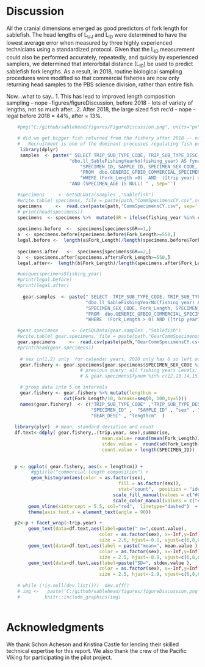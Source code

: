 # Discussion

All the cranial dimensions emerged as good predictors of fork length for sablefish.   The head lengths of L~UJ~ and L~ID~ were determined to have the lowest average error when measured by three highly experienced technicians using a standardized protocol.  Given that the L~ID~ measurement could also be performed accurately, repeatedly, and quickly by experienced samplers, we determined that interorbital distance (L~ID~) be used to predict sablefish fork lengths.   As a result, in 2018, routine biological sampling procedures were modified so that commercial fisheries are now only returning head samples to the PBS science division, rather than entire fish. 

Now...what to say..
1.  This has lead to improved length composition sampling --  nope -figures/figureDiscussion, before 2018 - lots of variety of lengths, not so much after...2.  After 2018, the large sized fish rec'd -- nope - legal before 2018 = 44%, after = 13%.



```r
   
    #png("C:/github/sablehead/figures/FigureDiscussion.png", units="px", width=1600, height=1800, res=150) # write png to file

    # did we get bigger fish returned from the fishery after 2018 -- nope because of all the baby sablefish that flooded the fishery
    #   Recruitment is one of the dominant processes regulating fish population productivity
     library(dplyr)
     samples  <- paste(" SELECT TRIP_SUB_TYPE_CODE, TRIP_SUB_TYPE_DESC, [trip year], fishing_year,   ",
                       "dbo.ll_SableFishingYearNo(fishing_year) AS fynum, ",
		                   "SPECIMEN_ID, SAMPLE_ID, SPECIMEN_SEX_CODE, Fork_Length, SPECIMEN_AGE  ",
		                   "FROM  dbo.GENERIC_GFBIO_COMMERCIAL_SPECIMENS_LWSMO  ",
		                   "WHERE (Fork_Length >0)  AND  ([trip year] > 2015)   ",
                       "AND (SPECIMEN_AGE IS NULL) " , sep='')  

    #specimens     <- GetSQLData(samples ,"Sablefish")
    #write.table( specimens, file = paste(path,"CommSpecimensCY.csv",sep=''),row.names=FALSE, na="",col.names=TRUE, sep=",")
    specimens     <-  read.csv(paste(path,"CommSpecimensCY.csv", sep=''), header=T) # read from csv
    # print(head(specimens))
    specimens  <- specimens %>%  mutate(GR = ifelse(fishing_year %in% c('FY 2016/2017','FY 2017/2018'), 1, 2))
    
    specimens.before  <-  specimens[specimens$GR==1,]
    a  <- specimens.before[specimens.before$Fork_Length>=550,]
    legal.before <-  length(a$Fork_Length)/length(specimens.before$Fork_Length)  # 44%
        
    specimens.after   <-  specimens[specimens$GR==2,]
    b  <- specimens.after[specimens.after$Fork_Length>=550,]
    legal.after<-  length(b$Fork_Length)/length(specimens.after$Fork_Length)   # 13%

    #unique(specimens$fishing_year)
    #print(legal.before)
    #print(legal.after)
    
      gear.samples  <- paste(" SELECT  TRIP_SUB_TYPE_CODE, TRIP_SUB_TYPE_DESC, [trip year], fishing_year, ",
                             "dbo.ll_SableFishingYearNo(fishing_year) AS fynum, SPECIMEN_ID, SAMPLE_ID, ",
                             "SPECIMEN_SEX_CODE, Fork_Length, SPECIMEN_AGE,  GEAR_DESC ",
                             "FROM  dbo.GENERIC_GFBIO_COMMERCIAL_SPECIMENS_LWSMO ",
                             "WHERE  (Fork_Length > 0) AND ([trip year] > 2015)" , sep='')  

    #gear.specimens     <- GetSQLData(gear.samples ,"Sablefish")
    #write.table( gear.specimens, file = paste(path,"GearCommSpecimensCY.csv",sep=''),row.names=FALSE, na="",col.names=TRUE, sep=",")
    gear.specimens     <-  read.csv(paste(path,"GearCommSpecimensCY.csv", sep=''), header=T) # read from csv
    #print(head(gear.specimens))
    
     # sex in(1,2) only  for calendar years, 2020 only has 6 so left out  
     gear.fishery <- gear.specimens[gear.specimens$SPECIMEN_SEX_CODE %in% c(1,2) & gear.specimens$trip.year != 2020,]
                           # previous query: all fishing years Levels: FY 2016/2017 FY 2017/2018 FY 2018/2019 FY 2019/2020
                           # & gear.specimens$fynum %in% c(12,13,14,15),]

     # group data into 5 cm intervals    
     gear.fishery <- gear.fishery %>% mutate(lengthcm = 
			         cut(Fork_Length/10, breaks=seq(0, 100,by=5)))  
     names(gear.fishery)  <- c("TRIP_SUB_TYPE_CODE" ,"TRIP_SUB_TYPE_DESC" ,"trip.year" ,  "fishing_year" , "fynum"  ,
                               "SPECIMEN_ID" ,  "SAMPLE_ID" , "sex" , "Fork_Length" ,  "SPECIMEN_AGE" ,
                               "GEAR_DESC" , "lengthcm"  )
   
   library(plyr)  # mean, standard deviation and count
   df.text<-ddply( gear.fishery,.(trip.year, sex),summarise,
                                   mean.value= round(mean(Fork_Length)/10,1) ,
                                   stdev.value =  round(sd(Fork_Length)/10,1)   , 
                                   count.value = length(SPECIMEN_ID))
 

   p <- ggplot( gear.fishery, aes(x = lengthcm)) +
         #ggtitle("commercial length composition") +
         geom_histogram(aes(color = as.factor(sex),
                 	                     fill = as.factor(sex)), 
                 	                     stat="count",  position = "identity",alpha = 0.3)     +
                                       scale_fill_manual(values = c("#00AFBB", "#E7B800")) +
                                       scale_color_manual(values = c("#00AFBB", "#E7B800")) +
        geom_vline(xintercept = 5.5, col="red",  linetype="dashed")  +
        theme(axis.text.x = element_text(angle = 90)) 

   p2<-p + facet_wrap(~trip.year) + 
        geom_text(data=df.text,aes(label=paste(" n=",count.value), 
                                  color = as.factor(sex), x=-Inf,y=Inf), 
                                  size = 2.5, hjust=-0.1, vjust=c(6,8,6,8,6,8,6,8)) +
        geom_text(data=df.text,aes(label = paste("mean=", mean.value ) , 
                                  color = as.factor(sex), x=-Inf,y=Inf), 
                                  size = 2.5, hjust=-0.9, vjust=c(6,8,6,8,6,8,6,8))   +
        geom_text(data=df.text,aes(label=paste("SD=", stdev.value ), 
                                  color = as.factor(sex), x=-Inf,y=Inf), 
                                  size = 2.5, hjust=-2.9, vjust=c(6,8,6,8,6,8,6,8) )
   
    # while (!is.null(dev.list()))  dev.off()
    # img <-   paste('C:/github/sablehead/figures/figureDiscussion.png',sep="")   # -- retrieve png 
    #         knitr::include_graphics(img)
    

```

# Acknowledgments

We thank Schon Acheson and Kristina Castle for lending their skilled technical expertise for this report.  We also thank the crew of the Pacific Viking for participating in the pilot project.

\clearpage